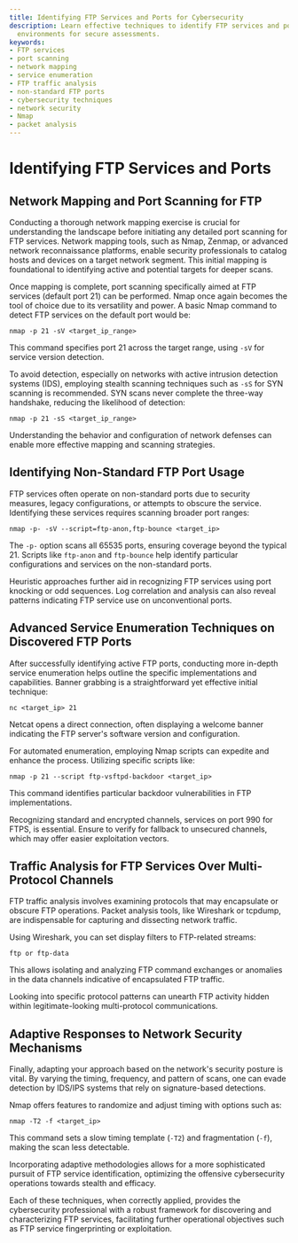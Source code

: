 ```yaml
---
title: Identifying FTP Services and Ports for Cybersecurity
description: Learn effective techniques to identify FTP services and ports in network
  environments for secure assessments.
keywords:
- FTP services
- port scanning
- network mapping
- service enumeration
- FTP traffic analysis
- non-standard FTP ports
- cybersecurity techniques
- network security
- Nmap
- packet analysis
---
```


# Identifying FTP Services and Ports

## Network Mapping and Port Scanning for FTP

Conducting a thorough network mapping exercise is crucial for understanding the landscape before initiating any detailed port scanning for FTP services. Network mapping tools, such as Nmap, Zenmap, or advanced network reconnaissance platforms, enable security professionals to catalog hosts and devices on a target network segment. This initial mapping is foundational to identifying active and potential targets for deeper scans.

Once mapping is complete, port scanning specifically aimed at FTP services (default port 21) can be performed. Nmap once again becomes the tool of choice due to its versatility and power. A basic Nmap command to detect FTP services on the default port would be:

```shell
nmap -p 21 -sV <target_ip_range>
```

This command specifies port 21 across the target range, using `-sV` for service version detection.

To avoid detection, especially on networks with active intrusion detection systems (IDS), employing stealth scanning techniques such as `-sS` for SYN scanning is recommended. SYN scans never complete the three-way handshake, reducing the likelihood of detection:

```shell
nmap -p 21 -sS <target_ip_range>
```

Understanding the behavior and configuration of network defenses can enable more effective mapping and scanning strategies.

## Identifying Non-Standard FTP Port Usage

FTP services often operate on non-standard ports due to security measures, legacy configurations, or attempts to obscure the service. Identifying these services requires scanning broader port ranges:

```shell
nmap -p- -sV --script=ftp-anon,ftp-bounce <target_ip>
```

The `-p-` option scans all 65535 ports, ensuring coverage beyond the typical 21. Scripts like `ftp-anon` and `ftp-bounce` help identify particular configurations and services on the non-standard ports.

Heuristic approaches further aid in recognizing FTP services using port knocking or odd sequences. Log correlation and analysis can also reveal patterns indicating FTP service use on unconventional ports.

## Advanced Service Enumeration Techniques on Discovered FTP Ports

After successfully identifying active FTP ports, conducting more in-depth service enumeration helps outline the specific implementations and capabilities. Banner grabbing is a straightforward yet effective initial technique:

```shell
nc <target_ip> 21
```

Netcat opens a direct connection, often displaying a welcome banner indicating the FTP server's software version and configuration.

For automated enumeration, employing Nmap scripts can expedite and enhance the process. Utilizing specific scripts like:

```shell
nmap -p 21 --script ftp-vsftpd-backdoor <target_ip>
```

This command identifies particular backdoor vulnerabilities in FTP implementations.

Recognizing standard and encrypted channels, services on port 990 for FTPS, is essential. Ensure to verify for fallback to unsecured channels, which may offer easier exploitation vectors.

## Traffic Analysis for FTP Services Over Multi-Protocol Channels

FTP traffic analysis involves examining protocols that may encapsulate or obscure FTP operations. Packet analysis tools, like Wireshark or tcpdump, are indispensable for capturing and dissecting network traffic.

Using Wireshark, you can set display filters to FTP-related streams:

```
ftp or ftp-data
```

This allows isolating and analyzing FTP command exchanges or anomalies in the data channels indicative of encapsulated FTP traffic.

Looking into specific protocol patterns can unearth FTP activity hidden within legitimate-looking multi-protocol communications.

## Adaptive Responses to Network Security Mechanisms

Finally, adapting your approach based on the network's security posture is vital. By varying the timing, frequency, and pattern of scans, one can evade detection by IDS/IPS systems that rely on signature-based detections.

Nmap offers features to randomize and adjust timing with options such as:

```shell
nmap -T2 -f <target_ip>
```

This command sets a slow timing template (`-T2`) and fragmentation (`-f`), making the scan less detectable.

Incorporating adaptive methodologies allows for a more sophisticated pursuit of FTP service identification, optimizing the offensive cybersecurity operations towards stealth and efficacy.

Each of these techniques, when correctly applied, provides the cybersecurity professional with a robust framework for discovering and characterizing FTP services, facilitating further operational objectives such as FTP service fingerprinting or exploitation.